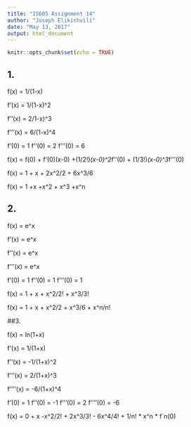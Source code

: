 ```yaml
---
title: "IS605 Assignment 14"
author: "Joseph Elikishvili"
date: "May 13, 2017"
output: html_document
---
```


```r
knitr::opts_chunk$set(echo = TRUE)
```

## 1.

f(x) = 1/(1-x)

f'(x) = 1/(1-x)^2

f''(x) = 2/1-x)^3

f'''(x) = 6/(1-x)^4    

f'(0) = 1
f''(0) = 2
f'''(0) = 6

f(x) = f(0) + f'(0)(x-0) +(1/2!)*(x-0)^2*f''(0) + (1/3!)*(x-0)^3*f'''(0)

f(x) = 1 + x + 2x^2/2 + 6x^3/6

f(x) = 1 +x +x^2 + x^3 +x^n

## 2.

f(x) = e^x

f'(x) = e^x

f''(x) = e^x

f'''(x) = e^x 

f'(0) = 1
f''(0) = 1
f'''(0) = 1

f(x) = 1 + x + x^2/2! + x^3/3!

f(x) = 1 + x + x^2/2 + x^3/6 + x^n/n!


##3.

f(x) = ln(1+x)

f'(x) = 1/(1+x)

f''(x) = -1/(1+x)^2

f'''(x) = 2/(1+x)^3

f''''(x) = -6/(1+x)^4

f'(0) = 1
f''(0) = -1
f'''(0) = 2
f''''(0) = -6

f(x) = 0 + x -x^2/2! + 2x^3/3! - 6x^4/4! + 1/n! * x^n * f`n(0)





